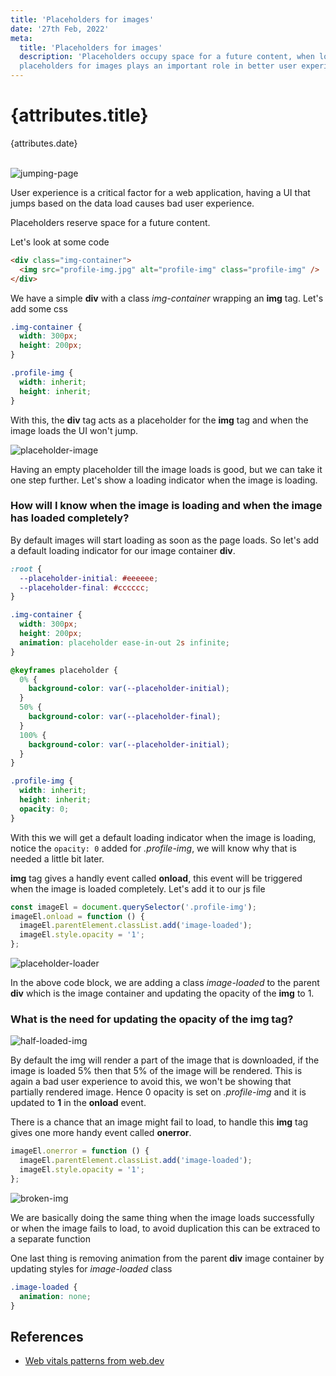 ```yaml
---
title: 'Placeholders for images'
date: '27th Feb, 2022'
meta:
  title: 'Placeholders for images'
  description: 'Placeholders occupy space for a future content, when loading larger images, 
  placeholders for images plays an important role in better user experience'
---
```



# {attributes.title}

{attributes.date}

<br />

<img src={jumpingPage} alt='jumping-page' />

User experience is a critical factor for a web application,
having a UI that jumps based on the data load causes bad user experience.

Placeholders reserve space for a future content.

Let's look at some code

```html
<div class="img-container">
  <img src="profile-img.jpg" alt="profile-img" class="profile-img" />
</div>
```

We have a simple **div** with a class _img-container_ wrapping an **img** tag. Let's add some css

```css
.img-container {
  width: 300px;
  height: 200px;
}

.profile-img {
  width: inherit;
  height: inherit;
}
```

With this, the **div** tag acts as a placeholder for the **img** tag and when the image loads the UI won't jump.

<img src={placeholderImage} alt='placeholder-image' />

Having an empty placeholder till the image loads is good, but we can take it one step further.
Let's show a loading indicator when the image is loading.

### How will I know when the image is loading and when the image has loaded completely?

By default images will start loading as soon as the page loads. So let's add a default loading indicator for our
image container **div**.

```css
:root {
  --placeholder-initial: #eeeeee;
  --placeholder-final: #cccccc;
}

.img-container {
  width: 300px;
  height: 200px;
  animation: placeholder ease-in-out 2s infinite;
}

@keyframes placeholder {
  0% {
    background-color: var(--placeholder-initial);
  }
  50% {
    background-color: var(--placeholder-final);
  }
  100% {
    background-color: var(--placeholder-initial);
  }
}

.profile-img {
  width: inherit;
  height: inherit;
  opacity: 0;
}
```

With this we will get a default loading indicator when the image is loading, notice the `opacity: 0` added
for _.profile-img_, we will know why that is needed a little bit later.

**img** tag gives a handly event called **onload**, this event will be triggered when the image is loaded completely.
Let's add it to our js file

```js
const imageEl = document.querySelector('.profile-img');
imageEl.onload = function () {
  imageEl.parentElement.classList.add('image-loaded');
  imageEl.style.opacity = '1';
};
```

<img src={placeholderLoader} alt='placeholder-loader' />

In the above code block, we are adding a class _image-loaded_ to the parent **div** which is the image container and updating the
opacity of the **img** to 1.

### What is the need for updating the opacity of the img tag?

<img src={halfLoaded} alt='half-loaded-img' />

By default the img will render a part of the image that is downloaded, if the image is loaded 5% then that 5% of the image will be rendered.
This is again a bad user experience to avoid this, we won't be showing that partially rendered image. Hence 0 opacity is set on _.profile-img_
and it is updated to **1** in the **onload** event.

There is a chance that an image might fail to load, to handle this **img** tag gives one more handy event called **onerror**.

```js
imageEl.onerror = function () {
  imageEl.parentElement.classList.add('image-loaded');
  imageEl.style.opacity = '1';
};
```

<img src={brokenImage} alt='broken-img' />

We are basically doing the same thing when the image loads successfully or when the image fails to load,
to avoid duplication this can be extraced to a separate function

One last thing is removing animation from the parent **div** image container by updating styles for _image-loaded_ class

```css
.image-loaded {
  animation: none;
}
```

## References

<ul>
  <li>
    <a href='https://web.dev/patterns/web-vitals-patterns/'>
      Web vitals patterns from web.dev
    </a>
  </li>
</ul>
